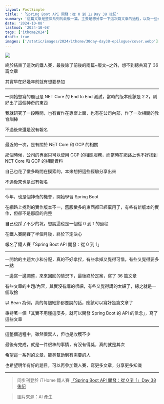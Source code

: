 ```yaml
---
layout: PostSimple
title: '「Spring Boot API 開發：從 0 到 1」Day 38 後記'
summary: '這篇文章是整個系列的最後一篇，主要是想分享一下這次寫文章的過程，以及一些心得感想'
date: '2024-10-08'
lastmod: '2024-10-08'
tags: ['ithome2024']
draft: true
images: ['/static/images/2024/ithome/30day-day38-epilogue/cover.webp']
---
```


![](/static/images/2024/ithome/30day-day38-epilogue/cover.webp)

終於結束了這次的鐵人賽，最後除了前後的兩篇~廢文~之外，想不到總共寫了 36 篇文章

其實早在好幾年前就有想要參加

---

一開始想寫的題目是 NET Core 的 End to End 測試，當時的版本應該是 2.2，剛好出了這個神奇的東西

我就研究了一段時間，也有實作在專案上面，也有在公司內部，作了一次相關的教育訓練

不過後來還是沒有報名

---

最近的一次，是有關於 NET Core 和 GCP 的相關

那個時候，公司的專案只可以使用 GCP 的相關服務，而當時在網路上也不好找到 NET Core 和 GCP 的相關資料

自己也花了蠻多時間在摸索的，本來想把這些經驗分享出來

不過後來也是沒有報名

---

今年，也是個神奇的機會，開始學習 Spring Boot

在網路上找到的實作版本不一，舊版蠻多的東西都已經棄用了，有些有新版本的實作，但卻不是那麼的完整

自己也踩了不少的坑，想說這也是一個從 0 到 1 的過程

在鐵人賽開賽了半個月後，終於下定決心

報名了鐵人賽「Spring Boot API 開發：從 0 到 1」

---

一開始的主題大小和分配，真的不好拿捏，有些拿掉又覺得可惜，有些又覺得要多一點

一邊寫一邊調整，來來回回的情況下，最後終於定案，寫了 36 篇文章

有些文章的主題/內容，其實沒有講的很細，有些又覺得講的太細了，總之就是一個取捨

以 Bean 為例，真的每個細節都要說的話，應該可以寫好幾篇文章了

秉持著一個「其實不用懂這麼多，就可以開發 Spring Boot 的 API 的信念」，寫了這些文章

---

這整個過程中，雖然很累人，但也是收穫不少

最後有完成，就是一件很棒的事情，有沒有得獎，真的就是其次

希望這一系列的文章，能夠幫助到有需要的人

也希望明年有好的題目，可以再參加鐵人賽，寫更多文章，分享更多知識

---

> 同步刊登於 iTHome 鐵人賽 [「Spring Boot API 開發：從 0 到 1」Day 38 後記](https://ithelp.ithome.com.tw/articles/10350658)

> 圖片來源：AI 產生

